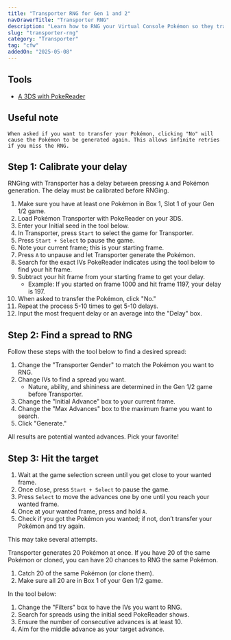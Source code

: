 ```yaml
---
title: "Transporter RNG for Gen 1 and 2"
navDrawerTitle: "Transporter RNG"
description: "Learn how to RNG your Virtual Console Pokémon so they transfer to Gen 7 with perfect 6IVs."
slug: "transporter-rng"
category: "Transporter"
tag: "cfw"
addedOn: "2025-05-08"
---
```


## Tools

- [A 3DS with PokeReader](/install-pokereader)

## Useful note

```
When asked if you want to transfer your Pokémon, clicking "No" will cause the Pokémon to be generated again. This allows infinite retries if you miss the RNG.
```

## Step 1: Calibrate your delay

RNGing with Transporter has a delay between pressing `A` and Pokémon generation. The delay must be calibrated before RNGing.

1. Make sure you have at least one Pokémon in Box 1, Slot 1 of your Gen 1/2 game.
1. Load Pokémon Transporter with PokeReader on your 3DS.
1. Enter your Initial seed in the tool below.
1. In Transporter, press `Start` to select the game for Transporter.
1. Press `Start + Select` to pause the game.
1. Note your current frame; this is your starting frame.
1. Press `A` to unpause and let Transporter generate the Pokémon.
1. Search for the exact IVs PokeReader indicates using the tool below to find your hit frame.
1. Subtract your hit frame from your starting frame to get your delay.
   - Example: If you started on frame 1000 and hit frame 1197, your delay is 197.
1. When asked to transfer the Pokémon, click "No."
1. Repeat the process 5-10 times to get 5-10 delays.
1. Input the most frequent delay or an average into the "Delay" box.

## Step 2: Find a spread to RNG

Follow these steps with the tool below to find a desired spread:

1. Change the "Transporter Gender" to match the Pokémon you want to RNG.
1. Change IVs to find a spread you want.
   - Nature, ability, and shininess are determined in the Gen 1/2 game before Transporter.
1. Change the "Initial Advance" box to your current frame.
1. Change the "Max Advances" box to the maximum frame you want to search.
1. Click "Generate."

All results are potential wanted advances. Pick your favorite!

## Step 3: Hit the target

1. Wait at the game selection screen until you get close to your wanted frame.
1. Once close, press `Start + Select` to pause the game.
1. Press `Select` to move the advances one by one until you reach your wanted frame.
1. Once at your wanted frame, press and hold `A`.
1. Check if you got the Pokémon you wanted; if not, don’t transfer your Pokémon and try again.

This may take several attempts.

Transporter generates 20 Pokémon at once. If you have 20 of the same Pokémon or cloned, you can have 20 chances to RNG the same Pokémon.

1. Catch 20 of the same Pokémon (or clone them).
1. Make sure all 20 are in Box 1 of your Gen 1/2 game.

In the tool below:

1. Change the "Filters" box to have the IVs you want to RNG.
1. Search for spreads using the initial seed PokeReader shows.
1. Ensure the number of consecutive advances is at least 10.
1. Aim for the middle advance as your target advance.

<Transporter />
